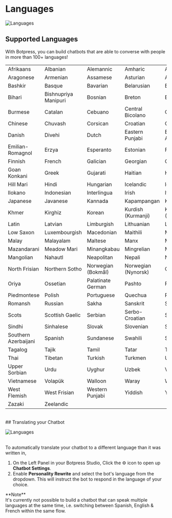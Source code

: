 
# Languages

![Languages](/docs/languages-cover.png)

## Supported Languages

With Botpress, you can build chatbots that are able to converse with people in more than 100+ languages!

|  |  |  |  |  |
| :--- | :--- | :--- | :--- | :--- |
| Afrikaans | Albanian | Alemannic | Amharic | Arabic |
| Aragonese | Armenian | Assamese | Asturian | Azerbaijani |
| Bashkir | Basque | Bavarian | Belarusian | Bengali |
| Bihari | Bishnupriya Manipuri | Bosnian | Breton | Bulgarian |
| Burmese | Catalan | Cebuano | Central Bicolano | Chechen |
| Chinese | Chuvash | Corsican | Croatian | Czech |
| Danish | Divehi | Dutch | Eastern Punjabi | Egyptian Arabic |
| Emilian-Romagnol | Erzya | Esperanto | Estonian | Fiji Hindi |
| Finnish | French | Galician | Georgian | German |
| Goan Konkani | Greek | Gujarati | Haitian | Hebrew |
| Hill Mari | Hindi | Hungarian | Icelandic | Ido |
| Ilokano | Indonesian | Interlingua | Irish | Italian |
| Japanese | Javanese | Kannada | Kapampangan | Kazakh |
| Khmer | Kirghiz | Korean | Kurdish (Kurmanji) | Kurdish (Sorani) |
| Latin | Latvian | Limburgish | Lithuanian | Lombard |
| Low Saxon | Luxembourgish | Macedonian | Maithili | Malagasy |
| Malay | Malayalam | Maltese | Manx | Marathi |
| Mazandarani | Meadow Mari | Minangkabau | Mingrelian | Mongolian |
| Mangolian | Nahautl | Neapolitan | Nepali | Newar |
| North Frisian | Northern Sotho | Norwegian (Bokmål) | Norwegian (Nynorsk) | Occitan |
| Oriya | Ossetian | Palatinate German | Pashto | Persian |
| Piedmontese | Polish | Portuguese | Quechua | Romanian |
| Romansh | Russian | Sakha | Sanskrit | Sardinian |
| Scots | Scottish Gaelic | Serbian | Serbo-Croatian | Sicilian |
| Sindhi | Sinhalese | Slovak | Slovenian | Somali |
| Southern Azerbaijani | Spanish | Sundanese | Swahili | Swedish |
| Tagalog | Tajik | Tamil | Tatar | Telugu |
| Thai | Tibetan | Turkish | Turkmen | Ukrainian |
| Upper Sorbian | Urdu | Uyghur | Uzbek | Venetian |
| Vietnamese | Volapük | Walloon | Waray | Welsh |
| West Flemish | West Frisian | Western Punjabi | Yiddish | Yoruba |
| Zazaki | Zeelandic | | |

<br />
## Translating your Chatbot

![Languages](/docs/languages-rewrite.png)

<br />
To automatically translate your chatbot to a different language than it was written
in,

1. On the Left Panel in your Botpress Studio, Click the ⚙️ icon to open up **Chatbot Settings**.
2. Enable **Personality Rewrite** and select the bot's language from the dropdown. This will instruct the bot to respond in the language of your choice.

<Callout type="info">
  **Note** <br/>
  It's currently not possible to build a chatbot that can speak multiple
  languages at the same time, i.e. switching between Spanish, English & French
  within the same flow.
</Callout>
